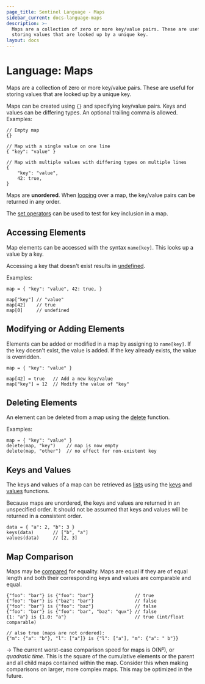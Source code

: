 ```yaml
---
page_title: Sentinel Language - Maps
sidebar_current: docs-language-maps
description: >-
  Maps are a collection of zero or more key/value pairs. These are useful for
  storing values that are looked up by a unique key.
layout: docs
---
```


# Language: Maps

Maps are a collection of zero or more key/value pairs. These are useful
for storing values that are looked up by a unique key.

Maps can be created using `{}` and specifying key/value pairs. Keys and
values can be differing types. An optional trailing comma is allowed.
Examples:

```sentinel
// Empty map
{}

// Map with a single value on one line
{ "key": "value" }

// Map with multiple values with differing types on multiple lines
{
	"key": "value",
	42: true,
}
```

Maps are **unordered**. When
[looping](/sentinel/language/loops)
over a map, the key/value pairs can be returned in any order.

The [set operators](/sentinel/language/boolexpr#set-operators) can be used
to test for key inclusion in a map.

## Accessing Elements

Map elements can be accessed with the syntax `name[key]`. This looks up
a value by a key.

Accessing a key that doesn't exist results in
[undefined](/sentinel/language/undefined).

Examples:

```sentinel
map = { "key": "value", 42: true, }

map["key"] // "value"
map[42]    // true
map[0]     // undefined
```

## Modifying or Adding Elements

Elements can be added or modified in a map by assigning to `name[key]`.
If the key doesn't exist, the value is added. If the key already exists,
the value is overridden.

```sentinel
map = { "key": "value" }

map[42] = true   // Add a new key/value
map["key"] = 12  // Modify the value of "key"
```

## Deleting Elements

An element can be deleted from a map using the
[delete](/sentinel/functions/delete) function.

Examples:

```sentinel
map = { "key": "value" }
delete(map, "key")    // map is now empty
delete(map, "other")  // no effect for non-existent key
```

## Keys and Values

The keys and values of a map can be retrieved as
[lists](/sentinel/language/lists) using the
[keys](/sentinel/functions/keys) and
[values](/sentinel/functions/values) functions.

Because maps are unordered, the keys and values are returned in an
unspecified order. It should not be assumed that keys and values will be
returned in a consistent order.

```sentinel
data = { "a": 2, "b": 3 }
keys(data)       // ["b", "a"]
values(data)     // [2, 3]
```

## Map Comparison

Maps may be [compared](/sentinel/language/boolexpr#comparison-operators) for
equality. Maps are equal if they are of equal length and both their
corresponding keys and values are comparable and equal.

```sentinel
{"foo": "bar"} is {"foo": "bar"}               // true
{"foo": "bar"} is {"baz": "bar"}               // false
{"foo": "bar"} is {"foo": "baz"}               // false
{"foo": "bar"} is {"foo": "bar", "baz": "qux"} // false
{1: "a"} is {1.0: "a"}                         // true (int/float comparable)

// also true (maps are not ordered):
{"m": {"a": "b"}, "l": ["a"]} is {"l": ["a"], "m": {"a": " b"}}
```

-> The current worst-case comparison speed for maps is O(N²), or _quadratic
time_. This is the square of the cumulative elements or the parent and all child
maps contained within the map. Consider this when making comparisons on larger,
more complex maps. This may be optimized in the future.
